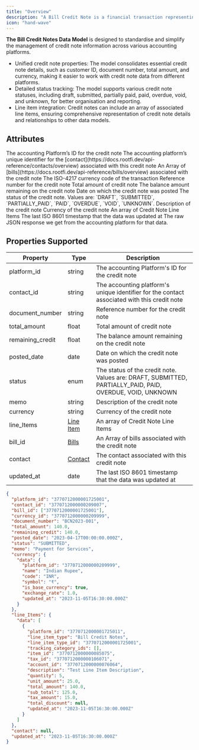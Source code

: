 ```yaml
---
title: "Overview"
description: "A Bill Credit Note is a financial transaction representing a reduction that can be applied against one or multiple bills issued to Vendors."
icon: "hand-wave"
---
```


**The Bill Credit Notes Data Model** is designed to standardise and simplify the management of credit note information across various accounting platforms.

- Unified credit note properties: The model consolidates essential credit note details, such as customer ID, document number, total amount, and currency, making it easier to work with credit note data from different platforms.
- Detailed status tracking: The model supports various credit note statuses, including draft, submitted, partially paid, paid, overdue, void, and unknown, for better organisation and reporting.
- Line item integration: Credit notes can include an array of associated line items, ensuring comprehensive representation of credit note details and relationships to other data models.

## Attributes

<ResponseField name="platform_id" type="string" required>
  The accounting Platform’s ID for the credit note
</ResponseField>

<ResponseField name="contact_id" type="string">
  The accounting platform’s unique identifier for the [contact](https://docs.rootfi.dev/api-reference/contacts/overview) associated with this credit note
</ResponseField>

<ResponseField name="bill_id" type="string[]">
  An Array of [bills](https://docs.rootfi.dev/api-reference/bills/overview) associated with the credit note
</ResponseField>

<ResponseField name="currency_id" type="string">
  The ISO-4217 currency code of the transaction
</ResponseField>

<ResponseField name="document_number" type="string">
  Reference number for the credit note
</ResponseField>

<ResponseField name="total_amount" type="float">
  Total amount of credit note
</ResponseField>

<ResponseField name="remaining_credit" type="float">
  The balance amount remaining on the credit note
</ResponseField>

<ResponseField name="posted_date" type="date">
  Date on which the credit note was posted
</ResponseField>

<ResponseField name="status" type="enum">
  The status of the credit note. Values are: `DRAFT`, `SUBMITTED`, `PARTIALLY_PAID`, `PAID`, `OVERDUE`, `VOID`, `UNKNOWN`.
</ResponseField>

<ResponseField name="memo" type="string">
  Description of the credit note
</ResponseField>

<ResponseField name="currency" type="string">
  Currency of the credit note
</ResponseField>

<ResponseField name="line_Items" type="Line Item">
  An array of Credit Note Line Items
  <Expandable title="properties">
    <ResponseField name="data" type="Object">
      <Expandable title="properties">
        <Snippet file="line_items_snippeet.mdx" />
      </Expandable>
    </ResponseField>
  </Expandable>
</ResponseField>

<ResponseField name="updated_at" type="date">
  The last ISO 8601 timestamp that the data was updated at
</ResponseField>

<ResponseField name="raw_data" type="object">
  The raw JSON response we get from the accounting platform for that data.
</ResponseField>

## Properties Supported

| Property         | Type                          | Description                                                                                               |
| ---------------- | ----------------------------- | --------------------------------------------------------------------------------------------------------- |
| platform_id      | string                        | The accounting Platform's ID for the credit note                                                          |
| contact_id       | string                        | The accounting platform's unique identifier for the contact associated with this credit note              |
| document_number  | string                        | Reference number for the credit note                                                                      |
| total_amount     | float                         | Total amount of credit note                                                                               |
| remaining_credit | float                         | The balance amount remaining on the credit note                                                           |
| posted_date      | date                          | Date on which the credit note was posted                                                                  |
| status           | enum                          | The status of the credit note. Values are: DRAFT, SUBMITTED, PARTIALLY_PAID, PAID, OVERDUE, VOID, UNKNOWN |
| memo             | string                        | Description of the credit note                                                                            |
| currency         | string                        | Currency of the credit note                                                                               |
| line_Items       | [Line Item](/docs/line-items) | An array of Credit Note Line Items                                                                        |
| bill_id          | [Bills](/docs/bills)          | An Array of bills associated with the credit note                                                         |
| contact          | [Contact](/docs/contacts)     | The contact associated with this credit note                                                              |
| updated_at       | date                          | The last ISO 8601 timestamp that the data was updated at                                                  |

<ResponseExample name="The Bank Transaction Object" >

```json The Bill Credit Notes Response Object
{
  "platform_id": "3770712000001725001",
  "contact_id": "3770712000000209007",
  "bill_id": ["3770712000001725001"],
  "currency_id": "3770712000000209999",
  "document_number": "BCN2023-001",
  "total_amount": 140.0,
  "remaining_credit": 140.0,
  "posted_date": "2023-04-17T00:00:00.000Z",
  "status": "SUBMITTED",
  "memo": "Payment for Services",
  "currency": {
    "data": {
      "platform_id": "3770712000000209999",
      "name": "Indian Rupee",
      "code": "INR",
      "symbol": "₹",
      "is_base_currency": true,
      "exchange_rate": 1.0,
      "updated_at": "2023-11-05T16:30:00.000Z"
    }
  },
  "line_Items": {
    "data": [
      {
        "platform_id": "3770712000001725011",
        "line_item_type": "Bill Credit Notes",
        "line_item_type_id": "3770712000001725001",
        "tracking_category_ids": [],
        "item_id": "3770712000000085075",
        "tax_id": "3770712000000106071",
        "account_id": "3770712000000076064",
        "description": "Test Line Item Description",
        "quantity": 5,
        "unit_amount": 25.0,
        "total_amount": 140.0,
        "sub_total": 125.0,
        "tax_amount": 15.0,
        "total_discount": null,
        "updated_at": "2023-11-05T16:30:00.000Z"
      }
    ]
  },
  "contact": null,
  "updated_at": "2023-11-05T16:30:00.000Z"
}
```

</ResponseExample>
